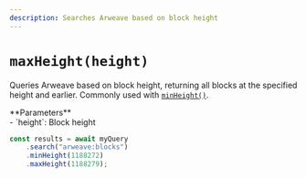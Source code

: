```yaml
---
description: Searches Arweave based on block height
---
```



# `maxHeight(height)`

Queries Arweave based on block height, returning all blocks at the specified height and earlier. Commonly used with [`minHeight()`](./minHeight).

<div className="" />
**Parameters**
<div className="-mt-6" />
-   `height`: Block height

```js
const results = await myQuery
	.search("arweave:blocks")
	.minHeight(1188272)
	.maxHeight(1188279);
```